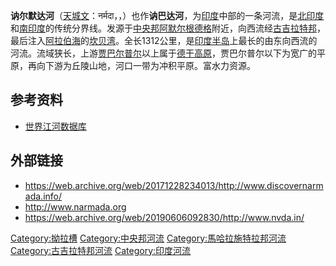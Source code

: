 {{Infobox River | river_name =讷尔默达河
| image_name =JhansiGhat.jpg
| caption = [[贾巴尔普尔|贾巴尔普尔]]讷尔默达河畔
| origin = [[中央邦|中央邦]]，[[阿默尔根德格|阿默尔根德格]]附近
| mouth = [[古吉拉特邦|古吉拉特邦]]，[[坎贝湾|坎贝湾]]
| basin_countries = [[印度|印度]]
| length = {{convert|1312|km|mi|abbr=on}}
| watershed = 98,796km²
}}
'''讷尔默达河'''（[[天城文|天城文]]：नर्मदा，{{lang-gu|નર્મદા}}，{{lang-en|Narmada River}}）也作'''讷巴达河'''，为[[印度|印度]]中部的一条河流，是[[北印度|北印度]]和[[南印度|南印度]]的传统分界线。发源于[[中央邦|中央邦]][[阿默尔根德格|阿默尔根德格]]附近，向西流经[[古吉拉特邦|古吉拉特邦]]，最后注入[[阿拉伯海|阿拉伯海]]的[[坎贝湾|坎贝湾]]。全长1312公里，是[[印度半岛|印度半岛]]上最长的由东向西流的河流。流域狭长，上游[[贾巴尔普尔|贾巴尔普尔]]以上属于[[德干高原|德干高原]]，贾巴尔普尔以下为宽广的平原，再向下游为丘陵山地，河口一带为冲积平原。富水力资源。 
==参考资料==
*[http://www.cws.net.cn/riverdata/Search.asp?CWSNewsID=17992 世界江河数据库]
== 外部链接 ==
{{commons|Narmada River}}
* https://web.archive.org/web/20171228234013/http://www.discovernarmada.info/
* http://www.narmada.org{{Wayback|url=http://www.narmada.org/ |date=20190507032755 }}
* https://web.archive.org/web/20190606092830/http://www.nvda.in/

{{coord|22.08|74.9|display=title}}

{{南亞水文}}

{{Authority control}}

[[Category:拗拉槽|Category:拗拉槽]]
[[Category:中央邦河流|Category:中央邦河流]]
[[Category:馬哈拉施特拉邦河流|Category:馬哈拉施特拉邦河流]]
[[Category:古吉拉特邦河流|Category:古吉拉特邦河流]]
[[Category:印度河流|Category:印度河流]]